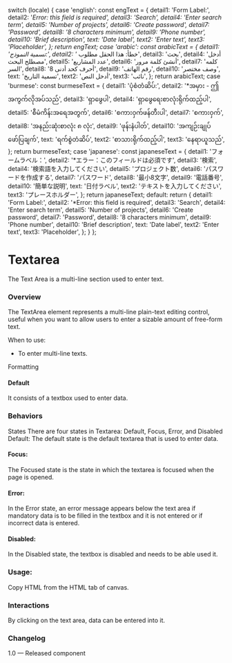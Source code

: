 
  switch (locale) {
    case 'english':
      const engText = {
        detail1: 'Form Label:',
        detail2: '*Error: this field is required',
        detail3: 'Search',
        detail4: 'Enter search term',
        detail5: 'Number of projects',
        detail6: 'Create password',
        detail7: 'Password',
        detail8: '8 characters minimum',
        detail9: 'Phone number',
        detail10: 'Brief description',
        text: 'Date label',
        text2: 'Enter text',
        text3: 'Placeholder',
      };
      return engText;
    case 'arabic':
      const arabicText = {
        detail1: 'تسمية النموذج:',
        detail2: '* خطأ: هذا الحقل مطلوب',
        detail3: 'بحث',
        detail4: 'أدخل مصطلح البحث',
        detail5: 'عدد المشاريع',
        detail6: 'أنشئ كلمة مرور',
        detail7: 'كلمه السر',
        detail8: '8 أحرف كحد أدنى',
        detail9: 'رقم الهاتف',
        detail10: 'وصف مختصر',
        text: 'تسمية التاريخ',
        text2: 'أدخل النص',
        text3: 'نائب',
      };
      return arabicText;
    case 'burmese':
      const burmeseText = {
        detail1: 'ပုံစံတံဆိပ်:',
        detail2: '*အမှား - ဤအကွက်လိုအပ်သည်',
        detail3: 'ရှာဖွေပါ',
        detail4: 'ရှာဖွေရေးစာလုံးရိုက်ထည့်ပါ',
        detail5: 'စီမံကိန်းအရေအတွက်',
        detail6: 'စကားဝှက်ဖန်တီးပါ',
        detail7: 'စကားဝှက်',
        detail8: 'အနည်းဆုံးစာလုံး ၈ လုံး',
        detail9: 'ဖုန်းနံပါတ်',
        detail10: 'အကျဉ်းချုပ်ဖော်ပြချက်',
        text: 'ရက်စွဲတံဆိပ်',
        text2: 'စာသားရိုက်ထည့်ပါ',
        text3: 'နေရာယူသည်',
      };
      return burmeseText;
    case 'japanese':
      const japaneseText = {
        detail1: 'フォームラベル：',
        detail2: '*エラー：このフィールドは必須です',
        detail3: '検索',
        detail4: '検索語を入力してください',
        detail5: 'プロジェクト数',
        detail6: 'パスワードを作成する',
        detail7: 'パスワード',
        detail8: '最小8文字',
        detail9: '電話番号',
        detail10: '簡単な説明',
        text: '日付ラベル',
        text2: 'テキストを入力してください',
        text3: 'プレースホルダー',
      };
      return japaneseText;
    default:
      return {
        detail1: 'Form Label:',
        detail2: '*Error: this field is required',
        detail3: 'Search',
        detail4: 'Enter search term',
        detail5: 'Number of projects',
        detail6: 'Create password',
        detail7: 'Password',
        detail8: '8 characters minimum',
        detail9: 'Phone number',
        detail10: 'Brief description',
        text: 'Date label',
        text2: 'Enter text',
        text3: 'Placeholder',
      };
  }
};

<Meta of={TextareaStories} />

# Textarea

The Text Area is a multi-line section used to enter text.

### Overview

The TextArea element represents a multi-line plain-text editing control, useful when you want to allow users to enter a sizable amount of free-form text.

When to use:

- To enter multi-line texts.

Formatting

#### Default

It consists of a textbox used to enter data.

### Behaviors

States
There are four states in Textarea: Default, Focus, Error, and Disabled
Default: The default state is the default textarea that is used to enter data.

#### Focus:

The Focused state is the state in which the textarea is focused when the page is opened.

#### Error:

In the Error state, an error message appears below the text area if mandatory data is to be filled in the textbox and it is not entered or if incorrect data is entered.

#### Disabled:

In the Disabled state, the textbox is disabled and needs to be able used it.

<Canvas of={TextareaStories.DefaultTextarea} meta={TextareaStories} />

### Usage:

Copy HTML from the HTML tab of canvas.

### Interactions

By clicking on the text area, data can be entered into it.

### Changelog

1.0 — Released component

